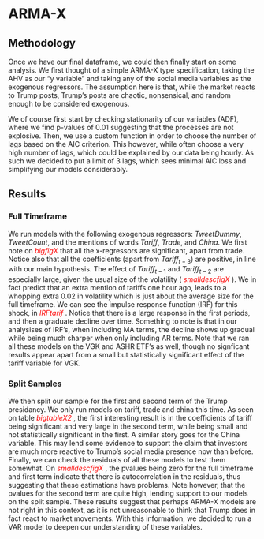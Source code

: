 # ARMA-X

## Methodology

Once we have our final dataframe, we could then finally start on some analysis.
We first thought of a simple ARMA-X type specification, taking the AHV as our
"y variable" and taking any of the social media variables as the exogenous
regressors. The assumption here is that, while the market reacts to Trump posts,
Trump's posts are chaotic, nonsensical, and random enough to be considered 
exogenous. 

We of course first start by checking stationarity of our variables (ADF), where we find
p-values of 0.01 suggesting that the processes are not explosive. Then, we use 
a custom function in order to choose the number of lags based on the AIC criterion.
This however, while often choose a very high number of lags, which could be 
explained by our data being hourly. As such we decided to put a limit of 3 lags,
which sees minimal AIC loss and simplifying our models considerably.

## Results

### Full Timeframe
We run models with the following exogenous regressors: $TweetDummy$, $TweetCount$,
and the mentions of words $Tariff$, $Trade$, and $China$. We first note on 
<span style="color:red"> *bigfigX* </span> that all the x-regressors are significant,
apart from trade. Notice also that all the coefficients (apart from $Tariff_{t-3}$)
are positive, in line with our main hypothesis. The effect of $Tariff_{t-1}$ and 
$Tariff_{t-2}$ are especially large, given the usual size of the volatility 
(<span style="color:red"> *smalldescfigX* </span>). We in fact predict that an 
extra mention of tariffs one hour ago, leads to a whopping extra 0.02 in volatility
which is just about the average size for the full timeframe. We can see the
impulse response function (IRF) for this shock, in <span style="color:red"> *IRFtarif* </span>.
Notice that there is a large response in the first periods, and then a graduate
decline over time. Something to note is that in our analysises of IRF's, when including
MA terms, the decline shows up gradual while being much sharper when only including
AR terms. 
Note that we ran all these models on the VGK and ASHR ETF's as well, though no
signficant results appear apart from a small but statistically significant effect
of the tariff variable for VGK.

### Split Samples
We then split our sample for the first and second term of the Trump presidancy.
We only run models on tariff, trade and china this time. As seen on table
<span style="color:red"> *bigtableX2* </span>, the first interesting result
is in the coefficients of tariff being significant and very large in the second
term, while being small and not statistically significant in the first. A similar
story goes for the China variable. This may lend some evidence to support the 
claim that investors are much more reactive to Trump's social media presence
now than before. 
Finally, we can check the residuals of all these models to test them somewhat. 
On <span style="color:red"> *smalldescfigX* </span>, the pvalues being zero
for the full timeframe and first term indicate that there is autocorrelation in 
the residuals, thus suggesting that these estimations have problems. Note however,
that the pvalues for the second term are quite high, lending support to our
models on the split sample. These results suggest that perhaps ARMA-X models are
not right in this context, as it is not unreasonable to think that Trump does 
in fact react to market movements. With this information, we decided to run
a VAR model to deepen our understanding of these variables.













